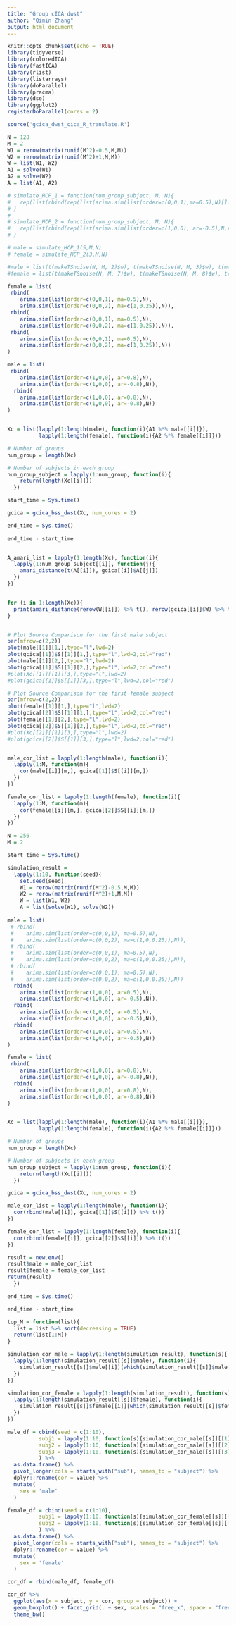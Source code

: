 ```yaml
---
title: "Group cICA dwst"
author: "Qimin Zhang"
output: html_document
---
```


```r
knitr::opts_chunk$set(echo = TRUE)
library(tidyverse)
library(coloredICA)
library(fastICA)
library(rlist)
library(listarrays)
library(doParallel)
library(pracma)
library(dse)
library(ggplot2)
registerDoParallel(cores = 2)
```


```r
source('gcica_dwst_cica_R_translate.R')
```


```r
N = 128
M = 2
W1 = rerow(matrix(runif(M^2)-0.5,M,M))
W2 = rerow(matrix(runif(M^2)+1,M,M))
W = list(W1, W2)
A1 = solve(W1)
A2 = solve(W2)
A = list(A1, A2)

# simulate_HCP_1 = function(num_group_subject, M, N){
#   rep(list(rbind(rep(list(arima.sim(list(order=c(0,0,1),ma=0.5),N)[]),M))), num_group_subject)
# }
# 
# simulate_HCP_2 = function(num_group_subject, M, N){
#   rep(list(rbind(rep(list(arima.sim(list(order=c(1,0,0), ar=-0.5),N,rand.gen = function(n, ...) (runif(n)-0.5)*sqrt(3))[]),M))), num_group_subject)
# }

# male = simulate_HCP_1(5,M,N)
# female = simulate_HCP_2(3,M,N)

#male = list(t(makeTSnoise(N, M, 2)$w), t(makeTSnoise(N, M, 3)$w), t(makeTSnoise(N, M, 4)$w), t(makeTSnoise(N, M, 5)$w), t(makeTSnoise(N, M, 6)$w))
#female = list(t(makeTSnoise(N, M, 7)$w), t(makeTSnoise(N, M, 8)$w), t(makeTSnoise(N, M, 9)$w))

female = list(
 rbind(
    arima.sim(list(order=c(0,0,1), ma=0.5),N),
    arima.sim(list(order=c(0,0,2), ma=c(1,0.25)),N)),
 rbind(
    arima.sim(list(order=c(0,0,1), ma=0.5),N),
    arima.sim(list(order=c(0,0,2), ma=c(1,0.25)),N)),
 rbind(
    arima.sim(list(order=c(0,0,1), ma=0.5),N),
    arima.sim(list(order=c(0,0,2), ma=c(1,0.25)),N))
)

male = list(
 rbind(
    arima.sim(list(order=c(1,0,0), ar=0.8),N),
    arima.sim(list(order=c(1,0,0), ar=-0.8),N)),
  rbind(
    arima.sim(list(order=c(1,0,0), ar=0.8),N),
    arima.sim(list(order=c(1,0,0), ar=-0.8),N))
)


Xc = list(lapply(1:length(male), function(i){A1 %*% male[[i]]}),
          lapply(1:length(female), function(i){A2 %*% female[[i]]}))

# Number of groups
num_group = length(Xc)

# Number of subjects in each group
num_group_subject = lapply(1:num_group, function(i){
    return(length(Xc[[i]]))
  })

start_time = Sys.time()

gcica = gcica_bss_dwst(Xc, num_cores = 2)

end_time = Sys.time()
 
end_time - start_time


A_amari_list = lapply(1:length(Xc), function(i){
  lapply(1:num_group_subject[[i]], function(j){
    amari_distance(t(A[[i]]), gcica[[i]]$A[[j]])
  })
})


for (i in 1:length(Xc)){
  print(amari_distance(rerow(W[[i]]) %>% t(), rerow(gcica[[i]]$W) %>% t()))
}


# Plot Source Comparison for the first male subject
par(mfrow=c(2,2))
plot(male[[1]][1,],type="l",lwd=2)
plot(gcica[[1]]$S[[1]][1,],type="l",lwd=2,col="red")
plot(male[[1]][2,],type="l",lwd=2)
plot(gcica[[1]]$S[[1]][2,],type="l",lwd=2,col="red")
#plot(Xc[[1]][[1]][3,],type="l",lwd=2)
#plot(gcica[[1]]$S[[1]][3,],type="l",lwd=2,col="red")

# Plot Source Comparison for the first female subject
par(mfrow=c(2,2))
plot(female[[1]][1,],type="l",lwd=2)
plot(gcica[[2]]$S[[1]][1,],type="l",lwd=2,col="red")
plot(female[[1]][2,],type="l",lwd=2)
plot(gcica[[2]]$S[[1]][2,],type="l",lwd=2,col="red")
#plot(Xc[[2]][[1]][3,],type="l",lwd=2)
#plot(gcica[[2]]$S[[1]][3,],type="l",lwd=2,col="red")


male_cor_list = lapply(1:length(male), function(i){
  lapply(1:M, function(m){
    cor(male[[i]][m,], gcica[[1]]$S[[i]][m,])
  })
})

female_cor_list = lapply(1:length(female), function(i){
  lapply(1:M, function(m){
    cor(female[[i]][m,], gcica[[2]]$S[[i]][m,])
  })
})
```

```r
N = 256
M = 2

start_time = Sys.time()

simulation_result = 
  lapply(1:10, function(seed){
    set.seed(seed)
    W1 = rerow(matrix(runif(M^2)-0.5,M,M))
    W2 = rerow(matrix(runif(M^2)+1,M,M))
    W = list(W1, W2)
    A = list(solve(W1), solve(W2))
    
male = list(
 # rbind(
 #    arima.sim(list(order=c(0,0,1), ma=0.5),N),
 #    arima.sim(list(order=c(0,0,2), ma=c(1,0,0.25)),N)),
 # rbind(
 #    arima.sim(list(order=c(0,0,1), ma=0.5),N),
 #    arima.sim(list(order=c(0,0,2), ma=c(1,0,0.25)),N)),
 # rbind(
 #    arima.sim(list(order=c(0,0,1), ma=0.5),N),
 #    arima.sim(list(order=c(0,0,2), ma=c(1,0,0.25)),N))
  rbind(
    arima.sim(list(order=c(1,0,0), ar=0.5),N),
    arima.sim(list(order=c(1,0,0), ar=-0.5),N)),
  rbind(
    arima.sim(list(order=c(1,0,0), ar=0.5),N),
    arima.sim(list(order=c(1,0,0), ar=-0.5),N)),
  rbind(
    arima.sim(list(order=c(1,0,0), ar=0.5),N),
    arima.sim(list(order=c(1,0,0), ar=-0.5),N))
)

female = list(
 rbind(
    arima.sim(list(order=c(1,0,0), ar=0.8),N),
    arima.sim(list(order=c(1,0,0), ar=-0.8),N)),
  rbind(
    arima.sim(list(order=c(1,0,0), ar=0.8),N),
    arima.sim(list(order=c(1,0,0), ar=-0.8),N))
)


Xc = list(lapply(1:length(male), function(i){A1 %*% male[[i]]}),
          lapply(1:length(female), function(i){A2 %*% female[[i]]}))

# Number of groups
num_group = length(Xc)

# Number of subjects in each group
num_group_subject = lapply(1:num_group, function(i){
    return(length(Xc[[i]]))
  })

gcica = gcica_bss_dwst(Xc, num_cores = 2)

male_cor_list = lapply(1:length(male), function(i){
  cor(rbind(male[[i]], gcica[[1]]$S[[i]]) %>% t())
})

female_cor_list = lapply(1:length(female), function(i){
  cor(rbind(female[[i]], gcica[[2]]$S[[i]]) %>% t())
})

result = new.env()
result$male = male_cor_list
result$female = female_cor_list
return(result)
  })

end_time = Sys.time()

end_time - start_time
```

```r
top_M = function(list){
  list = list %>% sort(decreasing = TRUE)
  return(list[1:M])
}

simulation_cor_male = lapply(1:length(simulation_result), function(s){
  lapply(1:length(simulation_result[[s]]$male), function(i){
    simulation_result[[s]]$male[[i]][which(simulation_result[[s]]$male[[i]] < 1)] %>% unique() %>% lapply(abs) %>% as.numeric() %>% top_M()
  })
})

simulation_cor_female = lapply(1:length(simulation_result), function(s){
  lapply(1:length(simulation_result[[s]]$female), function(i){
    simulation_result[[s]]$female[[i]][which(simulation_result[[s]]$female[[i]] < 1)] %>% unique() %>% lapply(abs) %>% as.numeric() %>% top_M() 
  })
})
```

```r
male_df = cbind(seed = c(1:10),
          subj1 = lapply(1:10, function(s){simulation_cor_male[[s]][[1]] %>% mean()}) %>% as.numeric(),
          subj2 = lapply(1:10, function(s){simulation_cor_male[[s]][[2]] %>% mean()}) %>% as.numeric(),
          subj3 = lapply(1:10, function(s){simulation_cor_male[[s]][[3]] %>% mean()}) %>% as.numeric()
          ) %>% 
  as.data.frame() %>% 
  pivot_longer(cols = starts_with("sub"), names_to = "subject") %>% 
  dplyr::rename(cor = value) %>% 
  mutate(
    sex = 'male'
  )

female_df = cbind(seed = c(1:10),
          subj1 = lapply(1:10, function(s){simulation_cor_female[[s]][[1]] %>% mean()}) %>% as.numeric(),
          subj2 = lapply(1:10, function(s){simulation_cor_female[[s]][[2]] %>% mean()}) %>% as.numeric()
          ) %>% 
  as.data.frame() %>% 
  pivot_longer(cols = starts_with("sub"), names_to = "subject") %>% 
  dplyr::rename(cor = value) %>% 
  mutate(
    sex = 'female'
  )

cor_df = rbind(male_df, female_df)
```

```r
cor_df %>% 
  ggplot(aes(x = subject, y = cor, group = subject)) +
  geom_boxplot() + facet_grid(. ~ sex, scales = "free_x", space = "free_x") +
  theme_bw()
```

